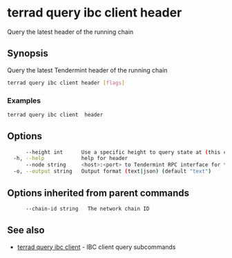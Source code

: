 # terrad query ibc client header

Query the latest header of the running chain

## Synopsis

Query the latest Tendermint header of the running chain

```sh Terrad
terrad query ibc client header [flags]
```

### Examples

```sh Terrad
terrad query ibc client  header
```

## Options

```sh Terrad
      --height int      Use a specific height to query state at (this can error if the node is pruning state)
  -h, --help            help for header
      --node string     <host>:<port> to Tendermint RPC interface for this chain (default "tcp://localhost:26657")
  -o, --output string   Output format (text|json) (default "text")
```

## Options inherited from parent commands

```sh Terrad
      --chain-id string   The network chain ID
```

## See also

* [terrad query ibc client](terrad_query_ibc_client.mdx)	 - IBC client query subcommands


